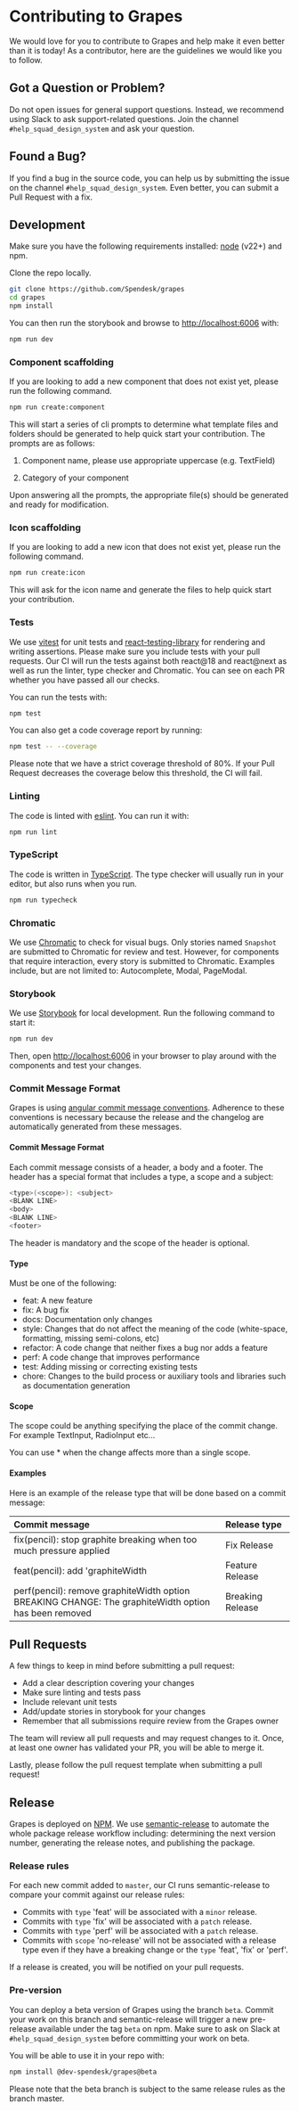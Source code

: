 # Contributing to Grapes

We would love for you to contribute to Grapes and help make it even better than it is today!
As a contributor, here are the guidelines we would like you to follow.

## Got a Question or Problem?

Do not open issues for general support questions.
Instead, we recommend using Slack to ask support-related questions. Join the channel `#help_squad_design_system` and ask your question.

## Found a Bug?

If you find a bug in the source code, you can help us by submitting the issue on the channel `#help_squad_design_system`.
Even better, you can submit a Pull Request with a fix.

## Development

Make sure you have the following requirements installed: [node](https://nodejs.org/) (v22+) and npm.

Clone the repo locally.

```bash
git clone https://github.com/Spendesk/grapes
cd grapes
npm install
```

You can then run the storybook and browse to [http://localhost:6006](http://localhost:6006) with:

```bash
npm run dev
```

### Component scaffolding

If you are looking to add a new component that does not exist yet, please run the following command.

```bash
npm run create:component
```

This will start a series of cli prompts to determine what template files and folders should be generated to help quick start your contribution.
The prompts are as follows:

1. Component name, please use appropriate uppercase (e.g. TextField)

2. Category of your component

Upon answering all the prompts, the appropriate file(s) should be generated and ready for modification.

### Icon scaffolding

If you are looking to add a new icon that does not exist yet, please run the following command.

```bash
npm run create:icon
```

This will ask for the icon name and generate the files to help quick start your contribution.

### Tests

We use [vitest](https://vitest.dev/) for unit tests and [react-testing-library](https://testing-library.com/docs/react-testing-library/intro) for rendering and writing assertions. Please make sure you include tests with your pull requests. Our CI will run the tests against both react@18 and react@next as well as run the linter, type checker and Chromatic. You can see on each PR whether you have passed all our checks.

You can run the tests with:

```bash
npm test
```

You can also get a code coverage report by running:

```bash
npm test -- --coverage
```

Please note that we have a strict coverage threshold of 80%. If your Pull Request decreases the coverage below this threshold, the CI will fail.

### Linting

The code is linted with [eslint](https://eslint.org/). You can run it with:

```bash
npm run lint
```

### TypeScript

The code is written in [TypeScript](https://www.typescriptlang.org/). The type checker will usually run in your editor, but also runs when you run.

```bash
npm run typecheck
```

### Chromatic

We use [Chromatic](https://www.chromatic.com) to check for visual bugs. Only stories named `Snapshot` are submitted to Chromatic for review and test. However, for components that require interaction, every story is submitted to Chromatic. Examples include, but are not limited to: Autocomplete, Modal, PageModal.

### Storybook

We use [Storybook](https://storybooks.js.org) for local development. Run the following command to start it:

```bash
npm run dev
```

Then, open [http://localhost:6006](http://localhost:6006) in your browser to play around with the components and test your changes.

### Commit Message Format

Grapes is using [angular commit message conventions](https://github.com/angular/angular/blob/master/CONTRIBUTING.md#commit).
Adherence to these conventions is necessary because the release and the changelog are automatically generated from these messages.

#### Commit Message Format

Each commit message consists of a header, a body and a footer. The header has a special format that includes a type, a scope and a subject:

```bash
<type>(<scope>): <subject>
<BLANK LINE>
<body>
<BLANK LINE>
<footer>
```

The header is mandatory and the scope of the header is optional.

#### Type

Must be one of the following:

- feat: A new feature
- fix: A bug fix
- docs: Documentation only changes
- style: Changes that do not affect the meaning of the code (white-space, formatting, missing semi-colons, etc)
- refactor: A code change that neither fixes a bug nor adds a feature
- perf: A code change that improves performance
- test: Adding missing or correcting existing tests
- chore: Changes to the build process or auxiliary tools and libraries such as documentation generation

#### Scope

The scope could be anything specifying the place of the commit change. For example TextInput, RadioInput etc...

You can use \* when the change affects more than a single scope.

#### Examples

Here is an example of the release type that will be done based on a commit message:

| Commit message                                                                                              | Release type     |
| :---------------------------------------------------------------------------------------------------------- | :--------------- |
| fix(pencil): stop graphite breaking when too much pressure applied                                          | Fix Release      |
| feat(pencil): add 'graphiteWidth                                                                            | Feature Release  |
| perf(pencil): remove graphiteWidth option <br /> BREAKING CHANGE: The graphiteWidth option has been removed | Breaking Release |

## Pull Requests

A few things to keep in mind before submitting a pull request:

- Add a clear description covering your changes
- Make sure linting and tests pass
- Include relevant unit tests
- Add/update stories in storybook for your changes
- Remember that all submissions require review from the Grapes owner

The team will review all pull requests and may request changes to it. Once, at least one owner has validated your PR, you will be able to merge it.

Lastly, please follow the pull request template when submitting a pull request!

## Release

Grapes is deployed on [NPM](https://www.npmjs.com/package/@dev-spendesk/grapes). We use [semantic-release](https://semantic-release.gitbook.io/semantic-release/) to automate the whole package release workflow including: determining the next version number, generating the release notes, and publishing the package.

### Release rules

For each new commit added to `master`, our CI runs semantic-release to compare your commit against our release rules:

- Commits with `type` 'feat' will be associated with a `minor` release.
- Commits with `type` 'fix' will be associated with a `patch` release.
- Commits with `type` 'perf' will be associated with a `patch` release.
- Commits with `scope` 'no-release' will not be associated with a release type even if they have a breaking change or the `type` 'feat', 'fix' or 'perf'.

If a release is created, you will be notified on your pull requests.

### Pre-version

You can deploy a beta version of Grapes using the branch `beta`. Commit your work on this branch and semantic-release will trigger a new pre-release available under the tag `beta` on npm. Make sure to ask on Slack at `#help_squad_design_system` before committing your work on beta.

You will be able to use it in your repo with:

```bash
npm install @dev-spendesk/grapes@beta
```

Please note that the beta branch is subject to the same release rules as the branch master.
